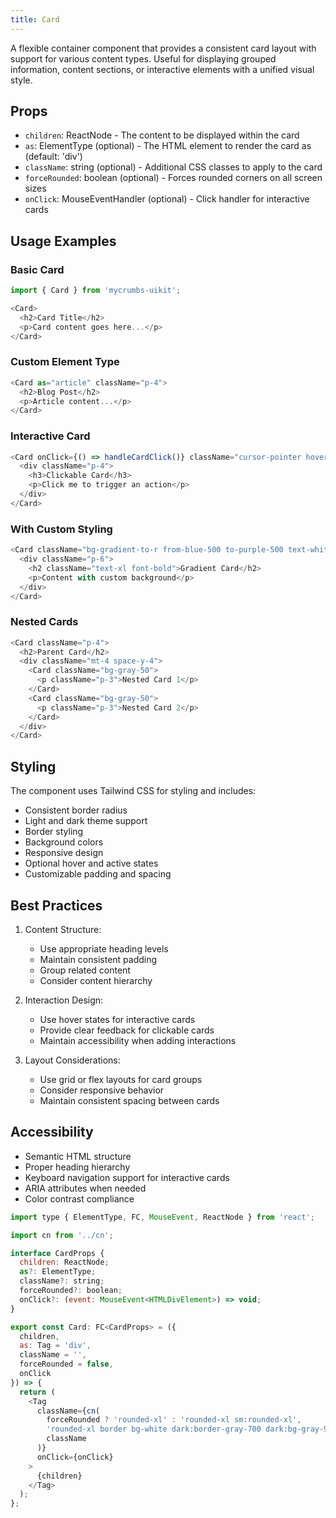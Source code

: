 ```yaml
---
title: Card 
---
```


A flexible container component that provides a consistent card layout with support for various content types. Useful for displaying grouped information, content sections, or interactive elements with a unified visual style.

## Props

- `children`: ReactNode - The content to be displayed within the card
- `as`: ElementType (optional) - The HTML element to render the card as (default: 'div')
- `className`: string (optional) - Additional CSS classes to apply to the card
- `forceRounded`: boolean (optional) - Forces rounded corners on all screen sizes
- `onClick`: MouseEventHandler (optional) - Click handler for interactive cards

## Usage Examples

### Basic Card
```javascript
import { Card } from 'mycrumbs-uikit';

<Card>
  <h2>Card Title</h2>
  <p>Card content goes here...</p>
</Card>
```

### Custom Element Type
```javascript
<Card as="article" className="p-4">
  <h2>Blog Post</h2>
  <p>Article content...</p>
</Card>
```

### Interactive Card
```javascript
<Card onClick={() => handleCardClick()} className="cursor-pointer hover:shadow-lg">
  <div className="p-4">
    <h3>Clickable Card</h3>
    <p>Click me to trigger an action</p>
  </div>
</Card>
```

### With Custom Styling
```javascript
<Card className="bg-gradient-to-r from-blue-500 to-purple-500 text-white">
  <div className="p-6">
    <h2 className="text-xl font-bold">Gradient Card</h2>
    <p>Content with custom background</p>
  </div>
</Card>
```

### Nested Cards
```javascript
<Card className="p-4">
  <h2>Parent Card</h2>
  <div className="mt-4 space-y-4">
    <Card className="bg-gray-50">
      <p className="p-3">Nested Card 1</p>
    </Card>
    <Card className="bg-gray-50">
      <p className="p-3">Nested Card 2</p>
    </Card>
  </div>
</Card>
```

## Styling

The component uses Tailwind CSS for styling and includes:
- Consistent border radius
- Light and dark theme support
- Border styling
- Background colors
- Responsive design
- Optional hover and active states
- Customizable padding and spacing

## Best Practices

1. Content Structure:
   - Use appropriate heading levels
   - Maintain consistent padding
   - Group related content
   - Consider content hierarchy

2. Interaction Design:
   - Use hover states for interactive cards
   - Provide clear feedback for clickable cards
   - Maintain accessibility when adding interactions

3. Layout Considerations:
   - Use grid or flex layouts for card groups
   - Consider responsive behavior
   - Maintain consistent spacing between cards

## Accessibility

- Semantic HTML structure
- Proper heading hierarchy
- Keyboard navigation support for interactive cards
- ARIA attributes when needed
- Color contrast compliance



```javascript
import type { ElementType, FC, MouseEvent, ReactNode } from 'react';

import cn from '../cn';

interface CardProps {
  children: ReactNode;
  as?: ElementType;
  className?: string;
  forceRounded?: boolean;
  onClick?: (event: MouseEvent<HTMLDivElement>) => void;
}

export const Card: FC<CardProps> = ({
  children,
  as: Tag = 'div',
  className = '',
  forceRounded = false,
  onClick
}) => {
  return (
    <Tag
      className={cn(
        forceRounded ? 'rounded-xl' : 'rounded-xl sm:rounded-xl',
        'rounded-xl border bg-white dark:border-gray-700 dark:bg-gray-900/90 ',
        className
      )}
      onClick={onClick}
    >
      {children}
    </Tag>
  );
};

